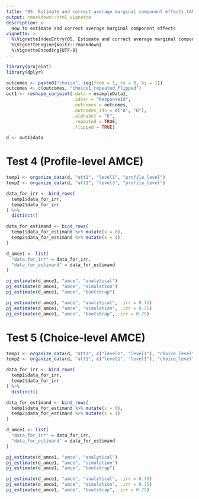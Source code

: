 ```yaml
---
title: "05. Estimate and correct average marginal component effects (AMCEs)"
output: rmarkdown::html_vignette
description: >
  How to estimate and correct average marginal component effects
vignette: >
  %\VignetteIndexEntry{05. Estimate and correct average marginal component effects (AMCEs)}
  %\VignetteEngine{knitr::rmarkdown}
  %\VignetteEncoding{UTF-8}
---
```


```r
library(projoint)
library(dplyr)
```


```r
outcomes <- paste0("choice", seq(from = 1, to = 8, by = 1))
outcomes <- c(outcomes, "choice1_repeated_flipped")
out1 <- reshape_conjoint(.data = exampleData1, 
                         .idvar = "ResponseId", 
                         .outcomes = outcomes,
                         .outcomes_ids = c("A", "B"),
                         .alphabet = "K", 
                         .repeated = TRUE,
                         .flipped = TRUE)
```


```r
d <- out1$data
```

# Test 4 (Profile-level AMCE)

```r
temp1 <- organize_data(d, "att1", "level1", "profile_level")
temp2 <- organize_data(d, "att1", "level3", "profile_level")

data_for_irr <- bind_rows(
  temp1$data_for_irr,
  temp2$data_for_irr
) %>% 
  distinct()

data_for_estimand <- bind_rows(
  temp1$data_for_estimand %>% mutate(x = 0),
  temp2$data_for_estimand %>% mutate(x = 1)
)

d_amce1 <- list(
  "data_for_irr" = data_for_irr,
  "data_for_estimand" = data_for_estimand
)

pj_estimate(d_amce1, "amce", "analytical")
pj_estimate(d_amce1, "amce", "simulation")
pj_estimate(d_amce1, "amce", "bootstrap")

pj_estimate(d_amce1, "amce", "analytical", .irr = 0.75)
pj_estimate(d_amce1, "amce", "simulation", .irr = 0.75)
pj_estimate(d_amce1, "amce", "bootstrap", .irr = 0.75)
```

# Test 5 (Choice-level AMCE)

```r
temp1 <- organize_data(d, "att1", c("level1", "level1"), "choice_level")
temp2 <- organize_data(d, "att1", c("level1", "level3"), "choice_level")

data_for_irr <- bind_rows(
  temp1$data_for_irr,
  temp2$data_for_irr
) %>% 
  distinct()

data_for_estimand <- bind_rows(
  temp1$data_for_estimand %>% mutate(x = 0),
  temp2$data_for_estimand %>% mutate(x = 1)
)

d_amce1 <- list(
  "data_for_irr" = data_for_irr,
  "data_for_estimand" = data_for_estimand
)

pj_estimate(d_amce1, "amce", "analytical")
pj_estimate(d_amce1, "amce", "simulation")
pj_estimate(d_amce1, "amce", "bootstrap")

pj_estimate(d_amce1, "amce", "analytical", .irr = 0.75)
pj_estimate(d_amce1, "amce", "simulation", .irr = 0.75)
pj_estimate(d_amce1, "amce", "bootstrap", .irr = 0.75)
```




